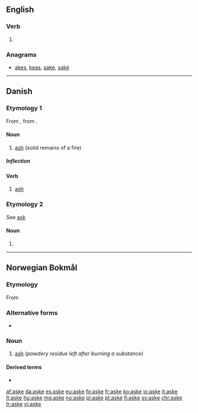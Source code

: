 ==English==

===Verb===
{{en-verb|ask|es}}

# {{obsolete spelling of|ask|lang=en}}

===Anagrams===
* [[akes#English|akes]], [[keas#English|keas]], [[sake#English|sake]], [[saké#English|saké]]

----

==Danish==

===Etymology 1===
From {{etyl|non|da}} {{term|aska|||lang=non}}, from {{etyl|gem-pro|da}} {{m|gem-pro|*askǭ}}.

====Noun====
{{da-noun|n|r}}

# [[ash]] (solid remains of a fire)

=====Inflection=====
{{da-noun-infl|n|r}}

====Verb====
{{da-verb|ask|aske|asker|askede|har|asket}}

# [[ash]]

===Etymology 2===
See [[ask#Danish|ask]]

====Noun====
{{head|da|noun form|g=c}}

# {{plural indefinite of|ask|lang=da}}

----
==Norwegian Bokmål==
{{wikipedia|lang=no}}

===Etymology===
From {{etyl|non|nb}} {{term|aska|lang=non}}

===Alternative forms===
* {{l-nn|oske}}

===Noun===
{{head|nb|noun|g=m|g2=f|definite singular|aska|or|asken}}

# [[ash]] (''powdery residue left after burning a substance'')

====Derived terms====
* {{l|nb|askebeger}}

[[af:aske]]
[[da:aske]]
[[es:aske]]
[[eu:aske]]
[[fo:aske]]
[[fr:aske]]
[[ko:aske]]
[[io:aske]]
[[it:aske]]
[[lt:aske]]
[[hu:aske]]
[[mg:aske]]
[[no:aske]]
[[pl:aske]]
[[pt:aske]]
[[fi:aske]]
[[sv:aske]]
[[chr:aske]]
[[tr:aske]]
[[vi:aske]]